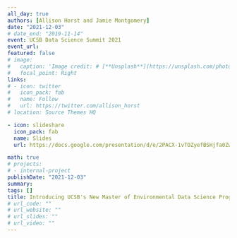 ```yaml
---
all_day: true
authors: [Allison Horst and Jamie Montgomery]
date: "2021-12-03"
# date_end: "2019-11-14"
event: UCSB Data Science Summit 2021
event_url: 
featured: false
# image: 
#   caption: 'Image credit: # [**Unsplash**](https://unsplash.com/photos/bzdhc5b3Bxs)'
#   focal_point: Right
links:
# - icon: twitter
#   icon_pack: fab
#   name: Follow
#   url: https://twitter.com/allison_horst
# location: Source Themes HQ

- icon: slideshare
  icon_pack: fab
  name: Slides
  url: https://docs.google.com/presentation/d/e/2PACX-1vTOZyefBSHjfa0ZwlbFrZ13z5wMZ60bw1w7qg3c45eDtZppe5xOQcBWYkAKhJdqLNO_We_KpIhLnY5N/pub?start=false&loop=false&delayms=3000

math: true
# projects:
# - internal-project
publishDate: "2021-12-03"
summary: 
tags: []
title: Introducing UCSB's New Master of Environmental Data Science Program
# url_code: ""
# url_website: ""
# url_slides: ""
# url_video: ""
---
```

